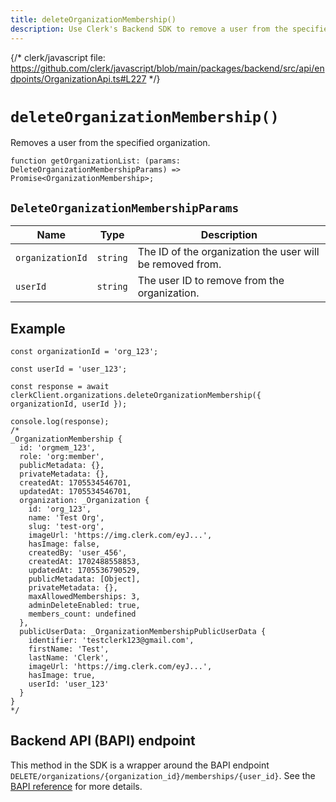 ```yaml
---
title: deleteOrganizationMembership()
description: Use Clerk's Backend SDK to remove a user from the specified organization.
---
```


{/* clerk/javascript file: https://github.com/clerk/javascript/blob/main/packages/backend/src/api/endpoints/OrganizationApi.ts#L227 */}

# `deleteOrganizationMembership()`

Removes a user from the specified organization.

```tsx
function getOrganizationList: (params: DeleteOrganizationMembershipParams) => Promise<OrganizationMembership>;
```

## `DeleteOrganizationMembershipParams`

| Name | Type | Description |
| - | - | - |
| `organizationId` | `string` | The ID of the organization the user will be removed from. |
| `userId` | `string` | The user ID to remove from the organization. |

## Example

```tsx
const organizationId = 'org_123';

const userId = 'user_123';

const response = await clerkClient.organizations.deleteOrganizationMembership({ organizationId, userId });

console.log(response);
/*
_OrganizationMembership {
  id: 'orgmem_123',
  role: 'org:member',
  publicMetadata: {},
  privateMetadata: {},
  createdAt: 1705534546701,
  updatedAt: 1705534546701,
  organization: _Organization {
    id: 'org_123',
    name: 'Test Org',
    slug: 'test-org',
    imageUrl: 'https://img.clerk.com/eyJ...',
    hasImage: false,
    createdBy: 'user_456',
    createdAt: 1702488558853,
    updatedAt: 1705536790529,
    publicMetadata: [Object],
    privateMetadata: {},
    maxAllowedMemberships: 3,
    adminDeleteEnabled: true,
    members_count: undefined
  },
  publicUserData: _OrganizationMembershipPublicUserData {
    identifier: 'testclerk123@gmail.com',
    firstName: 'Test',
    lastName: 'Clerk',
    imageUrl: 'https://img.clerk.com/eyJ...',
    hasImage: true,
    userId: 'user_123'
  }
}
*/
```

## Backend API (BAPI) endpoint

This method in the SDK is a wrapper around the BAPI endpoint `DELETE/organizations/{organization_id}/memberships/{user_id}`. See the [BAPI reference](https://clerk.com/docs/reference/backend-api/tag/Organization-Memberships#operation/DeleteOrganizationMembership) for more details.
